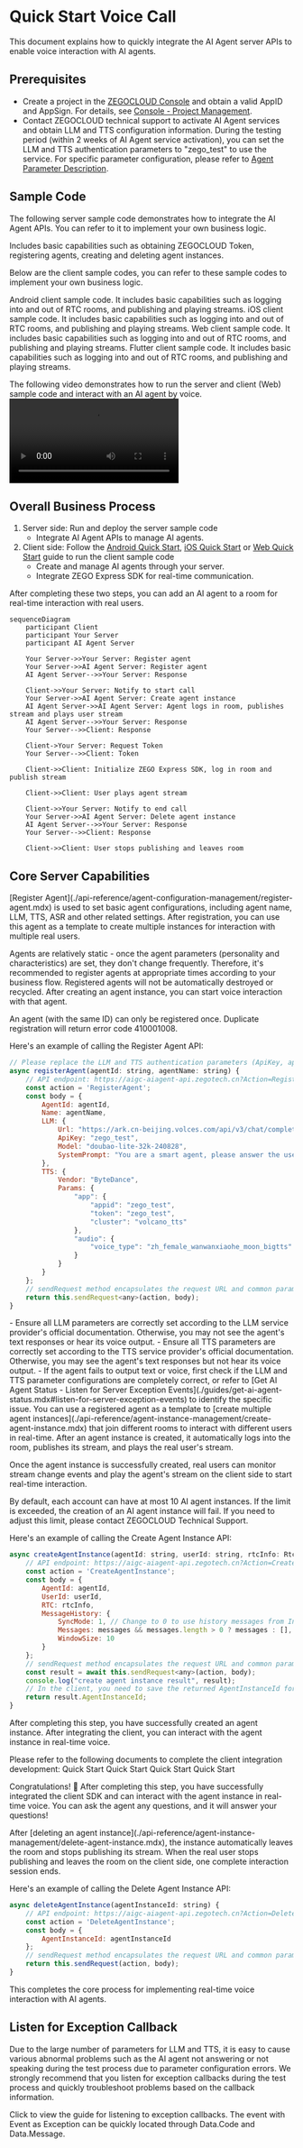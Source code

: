 # Quick Start Voice Call

This document explains how to quickly integrate the AI Agent server APIs to enable voice interaction with AI agents.

## Prerequisites

- Create a project in the [ZEGOCLOUD Console](https://console.zegocloud.com/) and obtain a valid AppID and AppSign. For details, see [Console - Project Management](https://www.zegocloud.com/docs/admin-console/view-project-information?platform=all&language=all).
- Contact ZEGOCLOUD technical support to activate AI Agent services and obtain LLM and TTS configuration information.
<Note title="Note">During the testing period (within 2 weeks of AI Agent service activation), you can set the LLM and TTS authentication parameters to "zego_test" to use the service. For specific parameter configuration, please refer to [Agent Parameter Description](/aiagent-server/api-reference/common-parameter-description).</Note>

## Sample Code
The following server sample code demonstrates how to integrate the AI Agent APIs. You can refer to it to implement your own business logic.

<CardGroup cols={2}>
<Card title="Server Sample Code"  href="https://github.com/ZEGOCLOUD/ai_agent_quick_start_server" target="_blank">
Includes basic capabilities such as obtaining ZEGOCLOUD Token, registering agents, creating and deleting agent instances.
</Card>
</CardGroup>


Below are the client sample codes, you can refer to these sample codes to implement your own business logic.

<CardGroup cols={2}>
<Card title="Android Client Sample Code" href="https://github.com/ZEGOCLOUD/ai_agent_quick_start/tree/master/android" target="_blank">
Android client sample code. It includes basic capabilities such as logging into and out of RTC rooms, and publishing and playing streams.
</Card>
<Card title="iOS Client Sample Code" href="https://github.com/ZEGOCLOUD/ai_agent_quick_start/tree/master/ios" target="_blank">
iOS client sample code. It includes basic capabilities such as logging into and out of RTC rooms, and publishing and playing streams.
</Card>
<Card title="Web Client Sample Code" href="https://github.com/ZEGOCLOUD/ai_agent_quick_start/tree/master/web" target="_blank">
Web client sample code. It includes basic capabilities such as logging into and out of RTC rooms, and publishing and playing streams.
</Card>
<Card title="Flutter Client Sample Code" href="https://github.com/ZEGOCLOUD/ai_agent_quick_start/tree/master/flutter" target="_blank">
Flutter client sample code. It includes basic capabilities such as logging into and out of RTC rooms, and publishing and playing streams.
</Card>
</CardGroup>

The following video demonstrates how to run the server and client (Web) sample code and interact with an AI agent by voice.
<Video src="https://media-resource.spreading.io/docuo/workspace564/27e54a759d23575969552654cb45bf89/557a014d7c.mp4" />

## Overall Business Process

1. Server side: Run and deploy the server sample code
    - Integrate AI Agent APIs to manage AI agents.
2. Client side: Follow the [Android Quick Start](/aiagent-android/quick-start), [iOS Quick Start](/aiagent-ios/quick-start) or [Web Quick Start](/aiagent-web/quick-start) guide to run the client sample code
    - Create and manage AI agents through your server.
    - Integrate ZEGO Express SDK for real-time communication.

After completing these two steps, you can add an AI agent to a room for real-time interaction with real users.

```mermaid
sequenceDiagram
    participant Client
    participant Your Server
    participant AI Agent Server

    Your Server->>Your Server: Register agent
    Your Server->>AI Agent Server: Register agent
    AI Agent Server-->>Your Server: Response

    Client->>Your Server: Notify to start call
    Your Server->>AI Agent Server: Create agent instance
    AI Agent Server->>AI Agent Server: Agent logs in room, publishes stream and plays user stream
    AI Agent Server-->>Your Server: Response
    Your Server-->>Client: Response

    Client->Your Server: Request Token
    Your Server-->>Client: Token

    Client->>Client: Initialize ZEGO Express SDK, log in room and publish stream

    Client->>Client: User plays agent stream

    Client->>Your Server: Notify to end call
    Your Server->>AI Agent Server: Delete agent instance
    AI Agent Server-->>Your Server: Response
    Your Server-->>Client: Response

    Client->>Client: User stops publishing and leaves room
```

## Core Server Capabilities

<Steps>
<Step title="Register Agent">
[Register Agent](./api-reference/agent-configuration-management/register-agent.mdx) is used to set basic agent configurations, including agent name, LLM, TTS, ASR and other related settings. After registration, you can use this agent as a template to create multiple instances for interaction with multiple real users.

Agents are relatively static - once the agent parameters (personality and characteristics) are set, they don't change frequently. Therefore, it's recommended to register agents at appropriate times according to your business flow. Registered agents will not be automatically destroyed or recycled. After creating an agent instance, you can start voice interaction with that agent.

<Note title="Note">An agent (with the same ID) can only be registered once. Duplicate registration will return error code 410001008.</Note>

Here's an example of calling the Register Agent API:

```javascript Server(NodeJS)
// Please replace the LLM and TTS authentication parameters (ApiKey, appid, token, etc.) in the following example with your actual authentication parameters.
async registerAgent(agentId: string, agentName: string) {
    // API endpoint: https://aigc-aiagent-api.zegotech.cn?Action=RegisterAgent
    const action = 'RegisterAgent';
    const body = {
        AgentId: agentId,
        Name: agentName,
        LLM: {
            Url: "https://ark.cn-beijing.volces.com/api/v3/chat/completions",
            ApiKey: "zego_test",
            Model: "doubao-lite-32k-240828",
            SystemPrompt: "You are a smart agent, please answer the user's question."
        },
        TTS: {
            Vendor: "ByteDance",
            Params: {
                "app": {
                    "appid": "zego_test",
                    "token": "zego_test",
                    "cluster": "volcano_tts"
                },
                "audio": {
                    "voice_type": "zh_female_wanwanxiaohe_moon_bigtts"
                }
            }
        }
    };
    // sendRequest method encapsulates the request URL and common parameters. For details, see: https://zegocloud.com/docs/aiagent-server/api-reference/accessing-server-apis
    return this.sendRequest<any>(action, body);
}
```

<Warning title="Warning">
- Ensure all LLM parameters are correctly set according to the LLM service provider's official documentation. Otherwise, you may not see the agent's text responses or hear its voice output.
- Ensure all TTS parameters are correctly set according to the TTS service provider's official documentation. Otherwise, you may see the agent's text responses but not hear its voice output.
- If the agent fails to output text or voice, first check if the LLM and TTS parameter configurations are completely correct, or refer to [Get AI Agent Status - Listen for Server Exception Events](./guides/get-ai-agent-status.mdx#listen-for-server-exception-events) to identify the specific issue.
</Warning>

</Step>
<Step title="Create Agent Instance">
You can use a registered agent as a template to [create multiple agent instances](./api-reference/agent-instance-management/create-agent-instance.mdx) that join different rooms to interact with different users in real-time. After an agent instance is created, it automatically logs into the room, publishes its stream, and plays the real user's stream.

Once the agent instance is successfully created, real users can monitor stream change events and play the agent's stream on the client side to start real-time interaction.

<Warning title="Note">By default, each account can have at most 10 AI agent instances. If the limit is exceeded, the creation of an AI agent instance will fail. If you need to adjust this limit, please contact ZEGOCLOUD Technical Support.</Warning>

Here's an example of calling the Create Agent Instance API:

```javascript Server(NodeJS)
async createAgentInstance(agentId: string, userId: string, rtcInfo: RtcInfo, messages?: any[]) {
    // API endpoint: https://aigc-aiagent-api.zegotech.cn?Action=CreateAgentInstance
    const action = 'CreateAgentInstance';
    const body = {
        AgentId: agentId,
        UserId: userId,
        RTC: rtcInfo,
        MessageHistory: {
            SyncMode: 1, // Change to 0 to use history messages from In-app chat
            Messages: messages && messages.length > 0 ? messages : [],
            WindowSize: 10
        }
    };
    // sendRequest method encapsulates the request URL and common parameters. For details, see: https://zegocloud.com/docs/aiagent-server/api-reference/accessing-server-apis
    const result = await this.sendRequest<any>(action, body);
    console.log("create agent instance result", result);
    // In the client, you need to save the returned AgentInstanceId for subsequent deletion of the agent instance.
    return result.AgentInstanceId;
}
```

After completing this step, you have successfully created an agent instance. After integrating the client, you can interact with the agent instance in real-time voice.

</Step>
<Step title="Integrate Client SDK">
Please refer to the following documents to complete the client integration development:

<CardGroup cols={2}>
<Card title="Android" href="/aiagent-android/quick-start" target="_blank">
Quick Start
</Card>
<Card title="iOS"  href="/aiagent-ios/quick-start" target="_blank">
Quick Start
</Card>
<Card title="Web"  href="/aiagent-web/quick-start" target="_blank">
Quick Start
</Card>
<Card title="Flutter"  href="/aiagent-flutter/quick-start" target="_blank">
Quick Start
</Card>
</CardGroup>
</Step>

Congratulations! 🎉 After completing this step, you have successfully integrated the client SDK and can interact with the agent instance in real-time voice. You can ask the agent any questions, and it will answer your questions!

<Step title="Delete Agent Instance">
After [deleting an agent instance](./api-reference/agent-instance-management/delete-agent-instance.mdx), the instance automatically leaves the room and stops publishing its stream. When the real user stops publishing and leaves the room on the client side, one complete interaction session ends.

Here's an example of calling the Delete Agent Instance API:

```javascript Server(NodeJS)
async deleteAgentInstance(agentInstanceId: string) {
    // API endpoint: https://aigc-aiagent-api.zegotech.cn?Action=DeleteAgentInstance
    const action = 'DeleteAgentInstance';
    const body = {
        AgentInstanceId: agentInstanceId
    };
    // sendRequest method encapsulates the request URL and common parameters. For details, see: https://zegocloud.com/docs/aiagent-server/api-reference/accessing-server-apis
    return this.sendRequest(action, body);
}
```
</Step>
</Steps>

This completes the core process for implementing real-time voice interaction with AI agents.

## Listen for Exception Callback

<Warning title="Note">Due to the large number of parameters for LLM and TTS, it is easy to cause various abnormal problems such as the AI agent not answering or not speaking during the test process due to parameter configuration errors. We strongly recommend that you listen for exception callbacks during the test process and quickly troubleshoot problems based on the callback information.</Warning>

<Card title="Receive Callback" href="/aiagent-server/callbacks/receiving-callback" target="_blank">
Click to view the guide for listening to exception callbacks. The event with Event as Exception can be quickly located through Data.Code and Data.Message.
</Card>